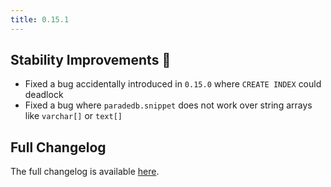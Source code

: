 ```yaml
---
title: 0.15.1
---
```


## Stability Improvements 💪

- Fixed a bug accidentally introduced in `0.15.0` where `CREATE INDEX` could deadlock
- Fixed a bug where `paradedb.snippet` does not work over string arrays like `varchar[]` or `text[]`

## Full Changelog

The full changelog is available [here](https://github.com/paradedb/paradedb/releases/tag/v0.15.1).
